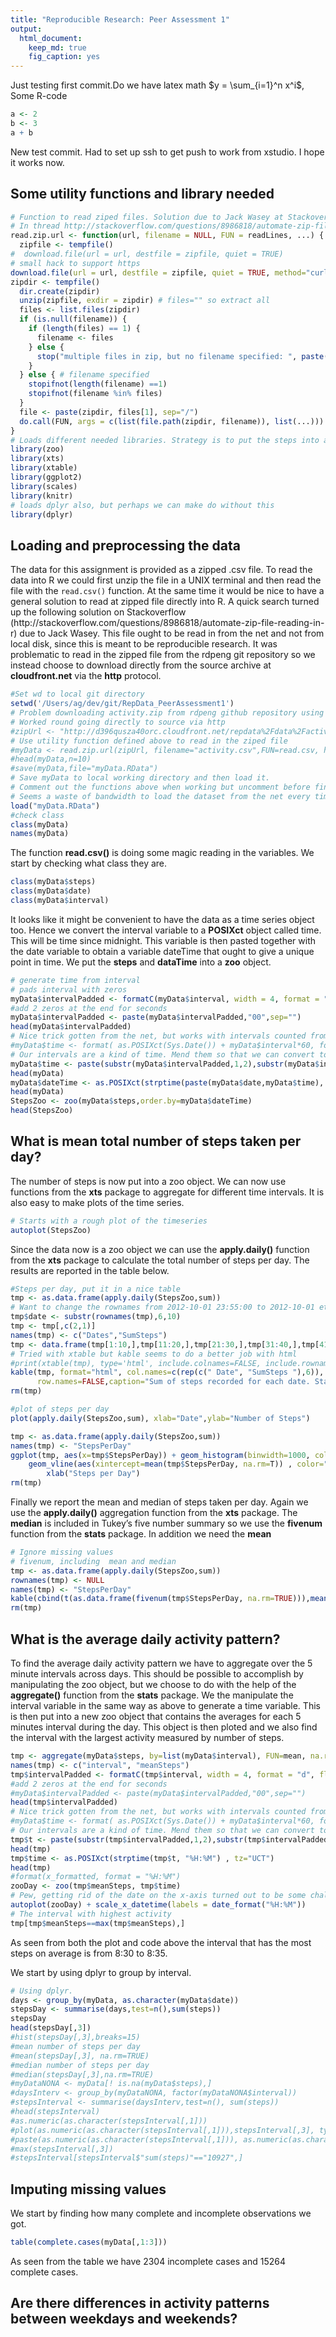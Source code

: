 ```yaml
---
title: "Reproducible Research: Peer Assessment 1"
output: 
  html_document:
    keep_md: true
    fig_caption: yes
---
```


Just testing first commit.Do we have latex math $y = \sum_{i=1}^n x^i$, Some R-code 

```r
a <- 2
b <- 3
a + b
```

New test commit. Had to set up ssh to get push to work from xstudio. I hope it works now.

## Some utility functions and library needed

```r
# Function to read ziped files. Solution due to Jack Wasey at Stackoverflow
# In thread http://stackoverflow.com/questions/8986818/automate-zip-file-reading-in-r
read.zip.url <- function(url, filename = NULL, FUN = readLines, ...) {
  zipfile <- tempfile()
#  download.file(url = url, destfile = zipfile, quiet = TRUE)
# small hack to support https
download.file(url = url, destfile = zipfile, quiet = TRUE, method="curl")
zipdir <- tempfile()
  dir.create(zipdir)
  unzip(zipfile, exdir = zipdir) # files="" so extract all
  files <- list.files(zipdir)
  if (is.null(filename)) {
    if (length(files) == 1) {
      filename <- files
    } else {
      stop("multiple files in zip, but no filename specified: ", paste(files, collapse = ", "))
    }
  } else { # filename specified
    stopifnot(length(filename) ==1)
    stopifnot(filename %in% files)
  }
  file <- paste(zipdir, files[1], sep="/")
  do.call(FUN, args = c(list(file.path(zipdir, filename)), list(...)))
}
# Loads different needed libraries. Strategy is to put the steps into a zoo object. And than use functions from zoo and xts to aggregate on time intervals.
library(zoo)
library(xts)
library(xtable)
library(ggplot2)
library(scales)
library(knitr)
# loads dplyr also, but perhaps we can make do without this
library(dplyr)
```


## Loading and preprocessing the data

The data for this assignment is provided as a zipped .csv file. To read the data into R we could first unzip the file in a UNIX terminal and then read the file with the $\texttt{read.csv()}$ function. At the same time it would be nice to have a general solution to read at zipped file directly into R. A quick search turned up the following solution on Stackoverflow (http://stackoverflow.com/questions/8986818/automate-zip-file-reading-in-r) due to Jack Wasey. This file ought to be read in from the net and not from local disk, since this is meant to be reproducible research. It was problematic to read in the zipped file from the rdpeng git repository so we instead choose to download directly from the source archive at **cloudfront.net** via the **http** protocol.

```r
#Set wd to local git directory
setwd('/Users/ag/dev/git/RepData_PeerAssessment1')
# Problem downloading activity.zip from rdpeng github repository using https
# Worked round going directly to source via http
#zipUrl <- "http://d396qusza40orc.cloudfront.net/repdata%2Fdata%2Factivity.zip"
# Use utility function defined above to read in the ziped file
#myData <- read.zip.url(zipUrl, filename="activity.csv",FUN=read.csv, header=TRUE)
#head(myData,n=10)
#save(myData,file="myData.RData")
# Save myData to local working directory and then load it. 
# Comment out the functions above when working but uncomment before final commit so that reproducable
# Seems a waste of bandwidth to load the dataset from the net every time we do Knit HTML
load("myData.RData")
#check class
class(myData)
names(myData)
```

The function **read.csv()** is doing some magic reading in the variables. We start by checking what class they are. 

```r
class(myData$steps)
class(myData$date)
class(myData$interval)
```
It looks like it might be convenient to have the data as a time series object too. Hence we convert the interval variable to a **POSIXct** object called time. This will be time since midnight. This variable is then pasted together with the date variable to obtain a variable dateTime that ought to give a unique point in time. We put the **steps** and **dataTime** into a **zoo** object.

```r
# generate time from interval
# pads interval with zeros
myData$intervalPadded <- formatC(myData$interval, width = 4, format = "d", flag = "0")
#add 2 zeros at the end for seconds
myData$intervalPadded <- paste(myData$intervalPadded,"00",sep="")
head(myData$intervalPadded)
# Nice trick gotten from the net, but works with intervals counted from midnight
#myData$time <- format( as.POSIXct(Sys.Date()) + myData$interval*60, format="%H:%M:%S", tz="UCT")
# Our intervals are a kind of time. Mend them so that we can convert to POSIXct and later a zoo object
myData$time <- paste(substr(myData$intervalPadded,1,2),substr(myData$intervalPadded,3,4),substr(myData$intervalPadded,5,6),sep=":")
head(myData)
myData$dateTime <- as.POSIXct(strptime(paste(myData$date,myData$time), "%Y-%m-%d %H:%M:%S"), , tz="UCT")
head(myData)
StepsZoo <- zoo(myData$steps,order.by=myData$dateTime)
head(StepsZoo)
```


## What is mean total number of steps taken per day?

The number of steps is now put into a zoo object. We can now use functions from the **xts** package to aggregate for different time intervals. It is also easy to make plots of the time series.


```r
# Starts with a rough plot of the timeseries
autoplot(StepsZoo)
```

Since the data now is a zoo object we can use the **apply.daily()** function from the **xts** package to calculate the total number of steps per day. The results are reported in the table below.

```r
#Steps per day, put it in a nice table
tmp <- as.data.frame(apply.daily(StepsZoo,sum))
# Want to change the rownames from 2012-10-01 23:55:00 to 2012-10-01 etc
tmp$date <- substr(rownames(tmp),6,10)
tmp <- tmp[,c(2,1)]
names(tmp) <- c("Dates","SumSteps")
tmp <- data.frame(tmp[1:10,],tmp[11:20,],tmp[21:30,],tmp[31:40,],tmp[41:50,],tmp[51:60,])
# Tried with xtable but kable seems to do a better job with html
#print(xtable(tmp), type='html', include.colnames=FALSE, include.rownames=FALSE)
kable(tmp, format="html", col.names=c(rep(c(" Date", "SumSteps "),6)), align=c(rep('c',12)), 
      row.names=FALSE,caption="Sum of steps recorded for each date. Starting Oct. 1 and ending Nov. 29.")
rm(tmp)
```

```r
#plot of steps per day
plot(apply.daily(StepsZoo,sum), xlab="Date",ylab="Number of Steps")
```

```r
tmp <- as.data.frame(apply.daily(StepsZoo,sum))
names(tmp) <- "StepsPerDay"
ggplot(tmp, aes(x=tmp$StepsPerDay)) + geom_histogram(binwidth=1000, colour="black", fill="white") +
    geom_vline(aes(xintercept=mean(tmp$StepsPerDay, na.rm=T)) , color="red", linetype="dashed", size=1) + 
        xlab("Steps per Day")
rm(tmp)
```

Finally we report the mean and median of steps taken per day. Again we use the **apply.daily()** aggregation function from the **xts** package. The **median** is included in Tukey's five number summary so we use the **fivenum** function from the **stats** package. In addition we need the **mean** 

```r
# Ignore missing values
# fivenum, including  mean and median
tmp <- as.data.frame(apply.daily(StepsZoo,sum))
rownames(tmp) <- NULL
names(tmp) <- "StepsPerDay"
kable(cbind(t(as.data.frame(fivenum(tmp$StepsPerDay, na.rm=TRUE))),mean(tmp$StepsPerDay, na.rm=TRUE)), col.names=c("minimum", "lower-hinge", "median", "upper-hinge", "maximum", "mean"),row.names=FALSE,caption="Tukey five number summary and sample mean.")
rm(tmp)
```

## What is the average daily activity pattern?

To find the average daily activity pattern we have to aggregate over the 5 minute intervals across days. This should be possible to accomplish by manipulating the zoo object, but we choose to do with the help of the **aggregate()** function from the **stats** package. We the manipulate the interval variable in the same way as above to generate a time variable. This is then put into a new zoo object that contains the averages for each 5 minutes interval during the day. This object is then ploted and we also find the interval with the largest activity measured by number of steps.

```r
tmp <- aggregate(myData$steps, by=list(myData$interval), FUN=mean, na.rm=TRUE)
names(tmp) <- c("interval", "meanSteps")
tmp$intervalPadded <- formatC(tmp$interval, width = 4, format = "d", flag = "0")
#add 2 zeros at the end for seconds
#myData$intervalPadded <- paste(myData$intervalPadded,"00",sep="")
head(tmp$intervalPadded)
# Nice trick gotten from the net, but works with intervals counted from midnight
#myData$time <- format( as.POSIXct(Sys.Date()) + myData$interval*60, format="%H:%M:%S", tz="UCT")
# Our intervals are a kind of time. Mend them so that we can convert to POSIXct and later a zoo object
tmp$t <- paste(substr(tmp$intervalPadded,1,2),substr(tmp$intervalPadded,3,4),sep=":")
head(tmp)
tmp$time <- as.POSIXct(strptime(tmp$t, "%H:%M") , tz="UCT")
head(tmp)
#format(x_formatted, format = "%H:%M")
zooDay <- zoo(tmp$meanSteps, tmp$time)
# Pew, getting rid of the date on the x-axis turned out to be some challenge. Solution: scale package
autoplot(zooDay) + scale_x_datetime(labels = date_format("%H:%M"))
# The interval with highest activity
tmp[tmp$meanSteps==max(tmp$meanSteps),]
```

As seen from both the plot and code above the interval that has the most steps on average is from 8:30 to 8:35.



We start by using dplyr to group by interval.

```r
# Using dplyr.
days <- group_by(myData, as.character(myData$date))
stepsDay <- summarise(days,test=n(),sum(steps))
stepsDay
head(stepsDay[,3])
#hist(stepsDay[,3],breaks=15)
#mean number of steps per day
#mean(stepsDay[,3], na.rm=TRUE)
#median number of steps per day
#median(stepsDay[,3],na.rm=TRUE)
#myDataNONA <- myData[! is.na(myData$steps),]
#daysInterv <- group_by(myDataNONA, factor(myDataNONA$interval))
#stepsInterval <- summarise(daysInterv,test=n(), sum(steps))
#head(stepsInterval)
#as.numeric(as.character(stepsInterval[,1]))
#plot(as.numeric(as.character(stepsInterval[,1])),stepsInterval[,3], type = "l")
#paste(as.numeric(as.character(stepsInterval[,1])), as.numeric(as.character(stepsInterval[,3])))
#max(stepsInterval[,3])
#stepsInterval[stepsInterval$"sum(steps)"=="10927",]
```



## Imputing missing values

We start by finding how many complete and incomplete observations we got.

```r
table(complete.cases(myData[,1:3]))
```

As seen from the table we have 2304 incomplete cases and 15264 complete cases. 

## Are there differences in activity patterns between weekdays and weekends?
